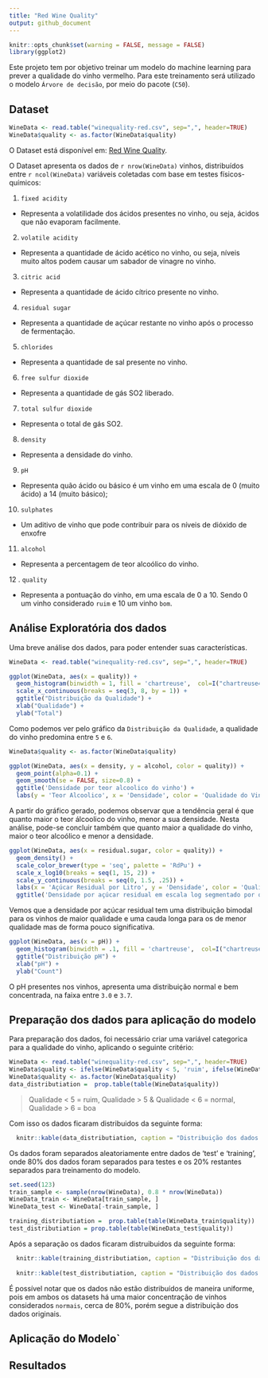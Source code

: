```yaml
---
title: "Red Wine Quality"
output: github_document
---
```


```r
knitr::opts_chunk$set(warning = FALSE, message = FALSE) 
library(ggplot2)
```

Este projeto tem por objetivo treinar um modelo do machine learning para prever a qualidade do vinho vermelho. Para este treinamento será utilizado o modelo `Árvore de decisão`, por meio do pacote (`C50`).

## Dataset

```r
WineData <- read.table("winequality-red.csv", sep=",", header=TRUE)
WineData$quality <- as.factor(WineData$quality)
```

O Dataset está disponível em: [Red Wine Quality](https://www.kaggle.com/datasets/uciml/red-wine-quality-cortez-et-al-2009).

O Dataset apresenta os dados de `r nrow(WineData)` vinhos, distribuídos entre `r ncol(WineData)` variáveis coletadas com base em testes físicos-químicos:

1.  `fixed acidity`

  * Representa a volatilidade dos ácidos presentes no vinho, ou seja, ácidos que não evaporam facilmente.

2.  `volatile acidity`

  * Representa a quantidade de ácido acético no vinho, ou seja, níveis muito altos podem causar um sabador de vinagre no vinho.

3.  `citric acid`

  * Representa a quantidade de ácido cítrico presente no vinho.

4.  `residual sugar`

  * Representa a quantidade de açúcar restante no vinho após o processo de fermentação.

5. `chlorides`

  * Representa a quantidade de sal presente no vinho.

6.  `free sulfur dioxide`

  * Representa a quantidade de gás SO2 liberado.

7.  `total sulfur dioxide`

  * Representa o total de gás SO2.

8. `density`

  * Representa a densidade do vinho.

9.  `pH`

  * Representa quão ácido ou básico é um vinho em uma escala de 0 (muito ácido) a 14 (muito básico);

10. `sulphates`

  * Um aditivo de vinho que pode contribuir para os níveis de dióxido de enxofre

11. `alcohol`

  * Representa a percentagem de teor alcoólico do vinho.

12 . `quality`

  * Representa a pontuação do vinho, em uma escala de 0 a 10. Sendo 0 um vinho considerado `ruim` e 10 um vinho `bom`.


## Análise Exploratória dos dados

Uma breve análise dos dados, para poder entender suas características. 

```r
WineData <- read.table("winequality-red.csv", sep=",", header=TRUE)

ggplot(WineData, aes(x = quality)) +
  geom_histogram(binwidth = 1, fill = 'chartreuse',  col=I("chartreuse4")) +
  scale_x_continuous(breaks = seq(3, 8, by = 1)) +
  ggtitle("Distribuição da Qualidade") +
  xlab("Qualidade") +
  ylab("Total")
```

Como podemos ver pelo gráfico da `Distribuição da Qualidade`, a qualidade do vinho predomina entre `5` e `6`.

```r
WineData$quality <- as.factor(WineData$quality)

ggplot(WineData, aes(x = density, y = alcohol, color = quality)) +
  geom_point(alpha=0.1) +
  geom_smooth(se = FALSE, size=0.8) +
  ggtitle('Densidade por teor alcoolico do vinho') +
  labs(y = 'Teor Alcoolico', x = 'Densidade', color = 'Qualidade do Vinho')
```

A partir do gráfico gerado, podemos observar que a tendência geral é que quanto maior o teor álcoolico do vinho, menor a sua densidade. Nesta análise, pode-se concluir também que quanto maior a qualidade do vinho, maior o teor alcoólico e menor a densidade.

```r
ggplot(WineData, aes(x = residual.sugar, color = quality)) +
  geom_density() +
  scale_color_brewer(type = 'seq', palette = 'RdPu') +
  scale_x_log10(breaks = seq(1, 15, 2)) +
  scale_y_continuous(breaks = seq(0, 1.5, .25)) +
  labs(x = 'Açúcar Residual por Litro', y = 'Densidade', color = 'Qualidade do Vinho') +
  ggtitle('Densidade por açúcar residual em escala log segmentado por qualidade')

```

Vemos que a densidade por açúcar residual tem uma distribuição bimodal para os vinhos de maior qualidade e uma cauda longa para os de menor qualidade mas de forma pouco significativa.


```r
ggplot(WineData, aes(x = pH)) +
  geom_histogram(binwidth = .1, fill = 'chartreuse',  col=I("chartreuse4")) +
  ggtitle("Distribuição pH") +
  xlab("pH") +
  ylab("Count")
```

O pH presentes nos vinhos, apresenta uma distribuição normal e bem concentrada, na faixa entre `3.0` e `3.7`.

## Preparação dos dados para aplicação do modelo
Para preparação dos dados, foi necessário criar uma variável categorica para a qualidade do vinho, aplicando o seguinte critério:

```r
WineData <- read.table("winequality-red.csv", sep=",", header=TRUE)
WineData$quality <- ifelse(WineData$quality < 5, 'ruim', ifelse(WineData$quality > 6, 'bom', 'normal'))
WineData$quality <- as.factor(WineData$quality)
data_distributiation =  prop.table(table(WineData$quality))
```

> Qualidade < 5 = ruim,
> Qualidade > 5 & Qualidade < 6 = normal,
> Qualidade > 6 = boa

Com isso os dados ficaram distribuidos da seguinte forma:
```r
  knitr::kable(data_distributiation, caption = "Distribuição dos dados originais")
```

Os dados foram separados aleatoriamente entre dados de 'test' e 'training', onde 80% dos dados foram separados para testes e os 20% restantes separados para treinamento do modelo.

```r

set.seed(123)
train_sample <- sample(nrow(WineData), 0.8 * nrow(WineData))
WineData_train <- WineData[train_sample, ]
WineData_test <- WineData[-train_sample, ]

training_distributiation =  prop.table(table(WineData_train$quality))
test_distributiation = prop.table(table(WineData_test$quality))
```

Após a separação os dados ficaram distruibuidos da seguinte forma:
```r
  knitr::kable(training_distributiation, caption = "Distribuição dos dados de treinamento")
  
  knitr::kable(test_distributiation, caption = "Distribuição dos dados de testes")
```

É possível notar que os dados não estão distribuídos de maneira uniforme, pois em ambos os datasets há uma maior concentração de vinhos considerados `normais`, cerca de 80%, porém segue a distribuição dos dados originais.

## Aplicação do Modelo`

## Resultados

